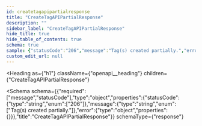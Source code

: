 ```yaml
---
id: createtagapipartialresponse
title: "CreateTagAPIPartialResponse"
description: ""
sidebar_label: "CreateTagAPIPartialResponse"
hide_title: true
hide_table_of_contents: true
schema: true
sample: {"statusCode":"206","message":"Tag(s) created partially.","error":{}}
custom_edit_url: null
---
```



<Heading
  as={"h1"}
  className={"openapi__heading"}
  children={"CreateTagAPIPartialResponse"}
>
</Heading>





<Schema
  schema={{"required":["message","statusCode"],"type":"object","properties":{"statusCode":{"type":"string","enum":["206"]},"message":{"type":"string","enum":["Tag(s) created partially."]},"error":{"type":"object","properties":{}}},"title":"CreateTagAPIPartialResponse"}}
  schemaType={"response"}
>
  
</Schema>
            
